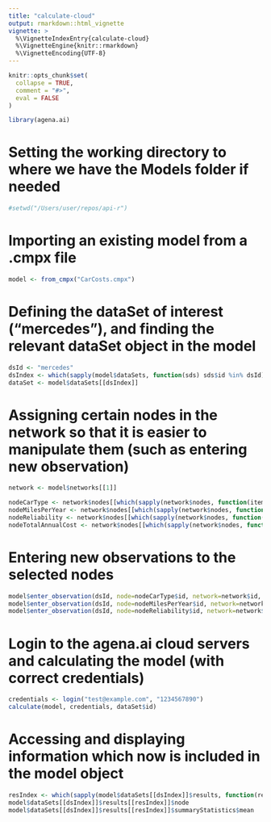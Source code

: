```yaml
---
title: "calculate-cloud"
output: rmarkdown::html_vignette
vignette: >
  %\VignetteIndexEntry{calculate-cloud}
  %\VignetteEngine{knitr::rmarkdown}
  %\VignetteEncoding{UTF-8}
---
```


```r
knitr::opts_chunk$set(
  collapse = TRUE,
  comment = "#>",
  eval = FALSE
)
```

```r
library(agena.ai)
```

# Setting the working directory to where we have the Models folder if needed

```r
#setwd("/Users/user/repos/api-r")
```

# Importing an existing model from a .cmpx file

```r
model <- from_cmpx("CarCosts.cmpx")
```

# Defining the dataSet of interest ("mercedes"), and finding the relevant dataSet object in the model

```r
dsId <- "mercedes"
dsIndex <- which(sapply(model$dataSets, function(sds) sds$id %in% dsId))
dataSet <- model$dataSets[[dsIndex]]
```

# Assigning certain nodes in the network so that it is easier to manipulate them (such as entering new observation)

```r
network <- model$networks[[1]]

nodeCarType <- network$nodes[[which(sapply(network$nodes, function(item) item$id %in% "car_type"))]]
nodeMilesPerYear <- network$nodes[[which(sapply(network$nodes, function(item) item$id %in% "Miles_per_year"))]]
nodeReliability <- network$nodes[[which(sapply(network$nodes, function(item) item$id %in% "Reliability"))]]
nodeTotalAnnualCost <- network$nodes[[which(sapply(network$nodes, function(item) item$id %in% "total_cost"))]]
```

# Entering new observations to the selected nodes

```r
model$enter_observation(dsId, node=nodeCarType$id, network=network$id, value="Small")
model$enter_observation(dsId, node=nodeMilesPerYear$id, network=network$id, value=1000)
model$enter_observation(dsId, node=nodeReliability$id, network=network$id, value="Low")
```

# Login to the agena.ai cloud servers and calculating the model (with correct credentials)

```r
credentials <- login("test@example.com", "1234567890")
calculate(model, credentials, dataSet$id)
```

# Accessing and displaying information which now is included in the model object

```r
resIndex <- which(sapply(model$dataSets[[dsIndex]]$results, function(res) res$node %in% "total_cost"))
model$dataSets[[dsIndex]]$results[[resIndex]]$node
model$dataSets[[dsIndex]]$results[[resIndex]]$summaryStatistics$mean
```
